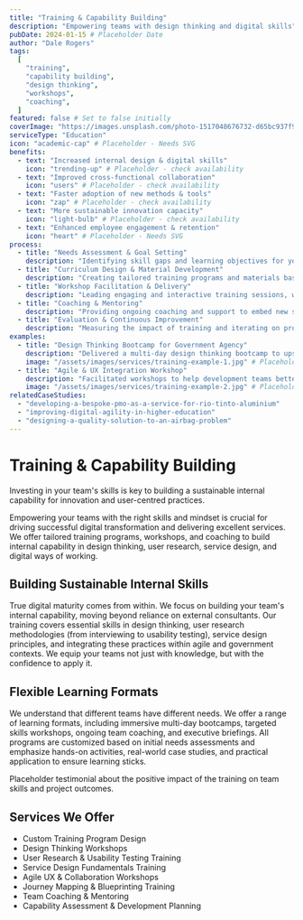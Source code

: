 ```yaml
---
title: "Training & Capability Building"
description: "Empowering teams with design thinking and digital skills"
pubDate: 2024-01-15 # Placeholder Date
author: "Dale Rogers"
tags:
  [
    "training",
    "capability building",
    "design thinking",
    "workshops",
    "coaching",
  ]
featured: false # Set to false initially
coverImage: "https://images.unsplash.com/photo-1517048676732-d65bc937f952?auto=format&fit=crop&w=1200&q=80"
serviceType: "Education"
icon: "academic-cap" # Placeholder - Needs SVG
benefits:
  - text: "Increased internal design & digital skills"
    icon: "trending-up" # Placeholder - check availability
  - text: "Improved cross-functional collaboration"
    icon: "users" # Placeholder - check availability
  - text: "Faster adoption of new methods & tools"
    icon: "zap" # Placeholder - check availability
  - text: "More sustainable innovation capacity"
    icon: "light-bulb" # Placeholder - check availability
  - text: "Enhanced employee engagement & retention"
    icon: "heart" # Placeholder - Needs SVG
process:
  - title: "Needs Assessment & Goal Setting"
    description: "Identifying skill gaps and learning objectives for your team or organization."
  - title: "Curriculum Design & Material Development"
    description: "Creating tailored training programs and materials based on identified needs."
  - title: "Workshop Facilitation & Delivery"
    description: "Leading engaging and interactive training sessions, workshops, and bootcamps."
  - title: "Coaching & Mentoring"
    description: "Providing ongoing coaching and support to embed new skills and ways of working."
  - title: "Evaluation & Continuous Improvement"
    description: "Measuring the impact of training and iterating on programs for better outcomes."
examples:
  - title: "Design Thinking Bootcamp for Government Agency"
    description: "Delivered a multi-day design thinking bootcamp to upskill public servants in human-centred design methods."
    image: "/assets/images/services/training-example-1.jpg" # Placeholder
  - title: "Agile & UX Integration Workshop"
    description: "Facilitated workshops to help development teams better integrate UX practices into their agile workflows."
    image: "/assets/images/services/training-example-2.jpg" # Placeholder
relatedCaseStudies:
  - "developing-a-bespoke-pmo-as-a-service-for-rio-tinto-aluminium"
  - "improving-digital-agility-in-higher-education"
  - "designing-a-quality-solution-to-an-airbag-problem"
---
```



# Training & Capability Building

<UserCallout type="info">
  Investing in your team's skills is key to building a sustainable internal
  capability for innovation and user-centred practices.
</UserCallout>

Empowering your teams with the right skills and mindset is crucial for driving successful digital transformation and delivering excellent services. We offer tailored training programs, workshops, and coaching to build internal capability in design thinking, user research, service design, and digital ways of working.

<Metric
  value="Upskilled"
  label="Teams equipped with new methods"
  icon="academic-cap"
/>

## Building Sustainable Internal Skills

True digital maturity comes from within. We focus on building your team's internal capability, moving beyond reliance on external consultants. Our training covers essential skills in design thinking, user research methodologies (from interviewing to usability testing), service design principles, and integrating these practices within agile and government contexts. We equip your teams not just with knowledge, but with the confidence to apply it.

<Metric
  value="Collaborative"
  label="Improved cross-team ways of working"
  icon="users"
/>

## Flexible Learning Formats

We understand that different teams have different needs. We offer a range of learning formats, including immersive multi-day bootcamps, targeted skills workshops, ongoing team coaching, and executive briefings. All programs are customized based on initial needs assessments and emphasize hands-on activities, real-world case studies, and practical application to ensure learning sticks.

<Testimonial author="Placeholder Manager" role="Placeholder Department">
  Placeholder testimonial about the positive impact of the training on team
  skills and project outcomes.
</Testimonial>

## Services We Offer

- Custom Training Program Design
- Design Thinking Workshops
- User Research & Usability Testing Training
- Service Design Fundamentals Training
- Agile UX & Collaboration Workshops
- Journey Mapping & Blueprinting Training
- Team Coaching & Mentoring
- Capability Assessment & Development Planning
